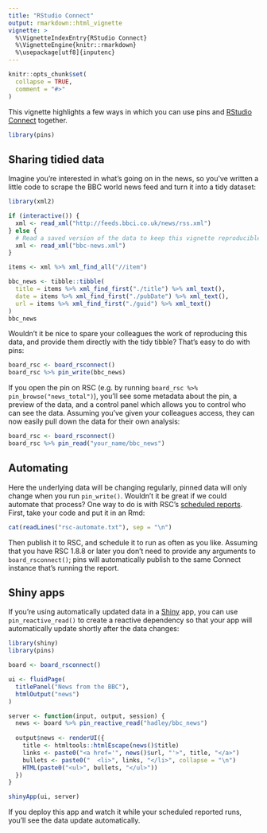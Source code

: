 ```yaml
---
title: "RStudio Connect"
output: rmarkdown::html_vignette
vignette: >
  %\VignetteIndexEntry{RStudio Connect}
  %\VignetteEngine{knitr::rmarkdown}
  %\usepackage[utf8]{inputenc}
---
```


```r
knitr::opts_chunk$set(
  collapse = TRUE,
  comment = "#>"
)
```

This vignette highlights a few ways in which you can use pins and [RStudio Connect](https://www.rstudio.com/products/connect/) together.

```r
library(pins)
```

## Sharing tidied data

Imagine you're interested in what's going on in the news, so you've written a little code to scrape the BBC world news feed and turn it into a tidy dataset:

```r
library(xml2)

if (interactive()) {
  xml <- read_xml("http://feeds.bbci.co.uk/news/rss.xml")  
} else {
  # Read a saved version of the data to keep this vignette reproducible
  xml <- read_xml("bbc-news.xml")  
}

items <- xml %>% xml_find_all("//item")

bbc_news <- tibble::tibble(
  title = items %>% xml_find_first("./title") %>% xml_text(),
  date = items %>% xml_find_first("./pubDate") %>% xml_text(),
  url = items %>% xml_find_first("./guid") %>% xml_text()
)
bbc_news
```

Wouldn't it be nice to spare your colleagues the work of reproducing this data, and provide them directly with the tidy tibble?
That's easy to do with pins:

```r
board_rsc <- board_rsconnect()
board_rsc %>% pin_write(bbc_news)
```

If you open the pin on RSC (e.g. by running `board_rsc %>% pin_browse("news_total")`), you'll see some metadata about the pin, a preview of the data, and a control panel which allows you to control who can see the data.
Assuming you've given your colleagues access, they can now easily pull down the data for their own analysis:

```r
board_rsc <- board_rsconnect()
board_rsc %>% pin_read("your_name/bbc_news")
```

## Automating

Here the underlying data will be changing regularly, pinned data will only change when you run `pin_write()`.
Wouldn't it be great if we could automate that process?
One way to do is with RSC's [scheduled reports](https://docs.rstudio.com/connect/user/scheduling/).
First, take your code and put it in an Rmd:

```r
cat(readLines("rsc-automate.txt"), sep = "\n")
```

Then publish it to RSC, and schedule it to run as often as you like.
Assuming that you have RSC 1.8.8 or later you don't need to provide any arguments to `board_rsconnect()`; pins will automatically publish to the same Connect instance that's running the report.

## Shiny apps

If you're using automatically updated data in a [Shiny](http://shiny.rstudio.com) app, you can use `pin_reactive_read()` to create a reactive dependency so that your app will automatically update shortly after the data changes:

```r
library(shiny)
library(pins)

board <- board_rsconnect()

ui <- fluidPage(
  titlePanel("News from the BBC"),
  htmlOutput("news")
)

server <- function(input, output, session) {
  news <- board %>% pin_reactive_read("hadley/bbc_news")
  
  output$news <- renderUI({
    title <- htmltools::htmlEscape(news()$title)
    links <- paste0("<a href='", news()$url, "'>", title, "</a>")
    bullets <- paste0("  <li>", links, "</li>", collapse = "\n")
    HTML(paste0("<ul>", bullets, "</ul>"))
  })
}

shinyApp(ui, server)
```

If you deploy this app and watch it while your scheduled reported runs, you'll see the data update automatically.
